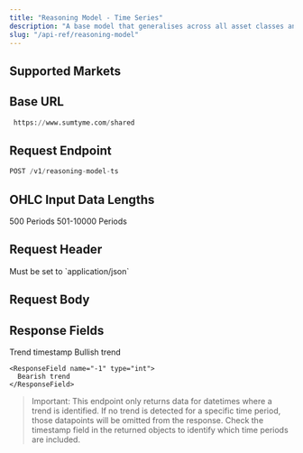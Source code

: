 ```yaml
---
title: "Reasoning Model - Time Series"
description: "A base model that generalises across all asset classes and time intervals using time-based reasoning to dynamically adjust learning rates to forecast directional market trends for time series data."
slug: "/api-ref/reasoning-model"
---
```


## Supported Markets

<CardGroup cols={3}>
  <Card title="Bonds" icon="landmark" />

  <Card title="Commodities" icon="ship" />

  <Card title="Cryptocurrencies" icon="bitcoin" />

  <Card title="Derivatives" icon="layer-group" />

  <Card title="Equities" icon="chart-line" />

  <Card title="Foreign Exchange" icon="money-bill-transfer" />

  <Card title="Indices" icon="chart-bar" />

  <Card title="REITs" icon="house" />

  <Card title="Tokenised Assets" icon="square" />
</CardGroup>

## Base URL

```python
 https://www.sumtyme.com/shared
```

## Request Endpoint

```python
POST /v1/reasoning-model-ts 
```

## OHLC Input Data Lengths

<CardGroup cols={3}>
  <Card title="Minimum Length">
    500 Periods
  </Card>

  <Card title="Maxiumum Length">
    501-10000 Periods
  </Card>
</CardGroup>

## Request Header

<ParamField header="Content-Type" type="string" required>
  Must be set to `application/json`
</ParamField>

## Request Body

<ParamField body="datetime" type="list" required />

<ParamField body="open" type="list" required />

<ParamField body="high" type="list" required />

<ParamField body="low" type="list" required />

<ParamField body="close" type="list" required />

<ParamField body="interval" type="int" required />

<ParamField body="interval_unit" type="string" required />


## Response Fields

<ResponseField name="datetime" type="string">
  Trend timestamp
</ResponseField>

<ResponseField name="trend_identified" type="string">
  <Expandable title="Options">
    <ResponseField name="1" type="int">
      Bullish trend
    </ResponseField>

    <ResponseField name="-1" type="int">
      Bearish trend
    </ResponseField>
  </Expandable>
</ResponseField>

> Important: This endpoint only returns data for datetimes where a trend is identified. If no trend is detected for a specific time period, those datapoints will be omitted from the response. Check the timestamp field in the returned objects to identify which time periods are included.